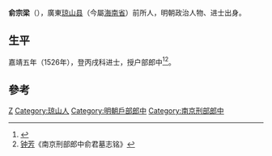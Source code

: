 '''俞宗梁'''（{{bd|？||？||}}），廣東[[琼山县|琼山县]]（今屬[[海南省|海南省]]）前所人，明朝政治人物、进士出身。

== 生平 ==
嘉靖五年（1526年），登丙戌科进士，授户部郎中<ref>{{cite news|title=海南历代进士名表|url=http://www.hnszw.org.cn/data/news/2009/06/44121/|accessdate=2013-08-05|newspaper=海南史志网|archive-url=https://web.archive.org/web/20131203012302/http://www.hnszw.org.cn/data/news/2009/06/44121/|archive-date=2013-12-03|dead-url=yes}}</ref><ref>[[钟芳|钟芳]]《南京刑部郎中俞君墓志铭》</ref>。

==參考==
{{reflist}}

{{嘉靖五年丙戌科殿試金榜}}

{{Authority control}}
{{DEFAULTSORT:Yu俞}}
[[Category:俞姓|Z]]
[[Category:琼山人|Category:琼山人]]
[[Category:明朝戶部郎中|Category:明朝戶部郎中]]
[[Category:南京刑部郎中|Category:南京刑部郎中]]


{{明朝人物小作品}}